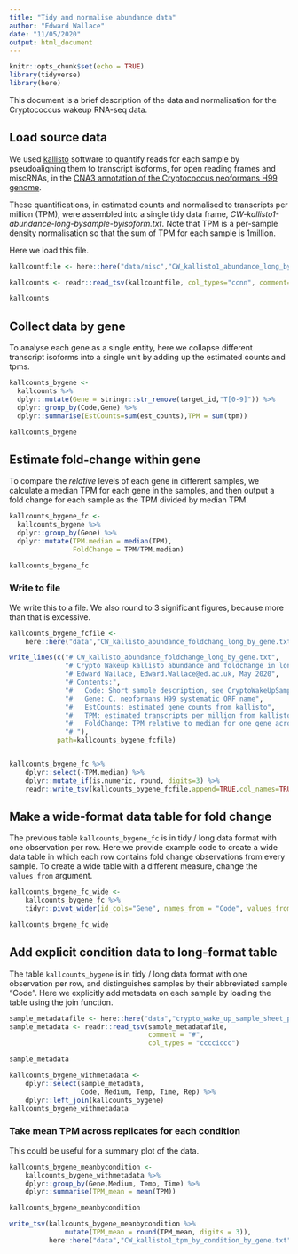 ```yaml
---
title: "Tidy and normalise abundance data"
author: "Edward Wallace"
date: "11/05/2020"
output: html_document
---
```


```r
knitr::opts_chunk$set(echo = TRUE)
library(tidyverse)
library(here)
```

This document is a brief description of the data and normalisation for the Cryptococcus wakeup RNA-seq data.

## Load source data

We used [kallisto](https://pachterlab.github.io/kallisto/) software to quantify reads for each sample by pseudoaligning them to transcript isoforms, for open reading frames and miscRNAs, in the [CNA3 annotation of the Cryptococcus neoformans H99 genome](http://fungi.ensembl.org/Cryptococcus_neoformans_var_grubii_h99_gca_000149245/Info/Index).

These quantifications, in estimated counts and normalised to transcripts per million (TPM), were assembled into a single tidy data frame, *CW-kallisto1-abundance-long-bysample-byisoform.txt*. Note that TPM is a per-sample density normalisation so that the sum of TPM for each sample is 1million.

Here we load this file.

```r
kallcountfile <- here::here("data/misc","CW_kallisto1_abundance_long_by_sample_by_isoform.txt")

kallcounts <- readr::read_tsv(kallcountfile, col_types="ccnn", comment= "#")

kallcounts
```

## Collect data by gene

To analyse each gene as a single entity, here we collapse different transcript isoforms into a single unit by adding up the estimated counts and tpms.

```r
kallcounts_bygene <- 
  kallcounts %>%
  dplyr::mutate(Gene = stringr::str_remove(target_id,"T[0-9]")) %>%
  dplyr::group_by(Code,Gene) %>%
  dplyr::summarise(EstCounts=sum(est_counts),TPM = sum(tpm))

kallcounts_bygene
```

## Estimate fold-change within gene

To compare the *relative* levels of each gene in different samples, we calculate a median TPM for each gene in the samples, and then output a fold change for each sample as the TPM divided by median TPM.

```r
kallcounts_bygene_fc <- 
  kallcounts_bygene %>%
  dplyr::group_by(Gene) %>%
  dplyr::mutate(TPM.median = median(TPM),
                FoldChange = TPM/TPM.median)

kallcounts_bygene_fc
```

### Write to file

We write this to a file. We also round to 3 significant figures, because more than that is excessive.

```r
kallcounts_bygene_fcfile <-
    here::here("data","CW_kallisto_abundance_foldchang_long_by_gene.txt")

write_lines(c("# CW_kallisto_abundance_foldchange_long_by_gene.txt",
              "# Crypto Wakeup kallisto abundance and foldchange in long tidy format summarised by gene (summed over transcript isoforms)",
              "# Edward Wallace, Edward.Wallace@ed.ac.uk, May 2020",
              "# Contents:",
              "#   Code: Short sample description, see CryptoWakeUpSampleSheetPlusTags.txt",
              "#   Gene: C. neoformans H99 systematic ORF name",
              "#   EstCounts: estimated gene counts from kallisto",              
              "#   TPM: estimated transcripts per million from kallisto",  
              "#   FoldChange: TPM relative to median for one gene across all samples",
              "# "),
            path=kallcounts_bygene_fcfile)


kallcounts_bygene_fc %>%
    dplyr::select(-TPM.median) %>%
    dplyr::mutate_if(is.numeric, round, digits=3) %>%
    readr::write_tsv(kallcounts_bygene_fcfile,append=TRUE,col_names=TRUE)
```

## Make a wide-format data table for fold change

The previous table `kallcounts_bygene_fc` is in tidy / long data format with one observation per row. Here we provide example code to create a wide data table in which each row contains fold change observations from every sample. To create a wide table with a different measure, change the `values_from` argument.

```r
kallcounts_bygene_fc_wide <- 
    kallcounts_bygene_fc %>%
    tidyr::pivot_wider(id_cols="Gene", names_from = "Code", values_from = "FoldChange")

kallcounts_bygene_fc_wide
```


## Add explicit condition data to long-format table

The  table `kallcounts_bygene` is in tidy / long data format with one observation per row, and distinguishes samples by their abbreviated sample "Code". Here we explicitly add metadata on each sample by loading the table using the join function.

```r
sample_metadatafile <- here::here("data","crypto_wake_up_sample_sheet_plus_tags.txt")
sample_metadata <- readr::read_tsv(sample_metadatafile,
                                   comment = "#",
                                   col_types = "cccciccc")

sample_metadata

kallcounts_bygene_withmetadata <-
    dplyr::select(sample_metadata,
                  Code, Medium, Temp, Time, Rep) %>%
    dplyr::left_join(kallcounts_bygene)
kallcounts_bygene_withmetadata
```

### Take mean TPM across replicates for each condition

This could be useful for a summary plot of the data.

```r
kallcounts_bygene_meanbycondition <- 
    kallcounts_bygene_withmetadata %>%
    dplyr::group_by(Gene,Medium, Temp, Time) %>%
    dplyr::summarise(TPM_mean = mean(TPM))

kallcounts_bygene_meanbycondition
```

```r
write_tsv(kallcounts_bygene_meanbycondition %>% 
              mutate(TPM_mean = round(TPM_mean, digits = 3)),
          here::here("data","CW_kallisto1_tpm_by_condition_by_gene.txt") )
```


